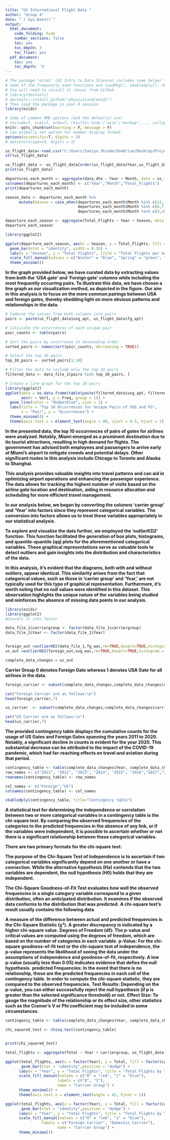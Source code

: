 ---
title: "US International Flight Data "
author: "Group 4"
date: "`r Sys.Date()`"
output:
  html_document:
    code_folding: hide
    number_sections: false
    toc: yes
    toc_depth: 3
    toc_float: yes
  pdf_document:
    toc: yes
    toc_depth: '3'
---

```{r init, include=F}
# The package "ezids" (EZ Intro to Data Science) includes some helper functions we developed for the course. 
# Some of the frequently used functions are loadPkg(), xkabledply(), xkablesummary(), uzscale(), etc.
# You will need to install it (once) from GitHub.
# library(devtools)
# devtools::install_github("physicsland/ezids")
# Then load the package in your R session.
library(ezids)
```

```{r setup, include=FALSE}
# Some of common RMD options (and the defaults) are: 
# include=T, eval=T, echo=T, results='hide'/'asis'/'markup',..., collapse=F, warning=T, message=T, error=T, cache=T, fig.width=6, fig.height=4, fig.dim=c(6,4) #inches, fig.align='left'/'center','right', 
knitr::opts_chunk$set(warning = F, message = F)
# Can globally set option for number display format.
options(scientific=T, digits = 3) 
# options(scipen=9, digits = 3) 
```

```{r read_csv, include = TRUE}
us_flight_data<-read.csv("C:/Users/Saniya Shinde/OneDrive/Desktop/Projects/Semester I/Data Science/International_Report_Departures.csv")
str(us_flight_data)
```

```{r sort_columns, include = TRUE}
us_flight_data <- us_flight_data[order(us_flight_data$Year,us_flight_data$Month),]
print(us_flight_data)
```

```{r departure_each_month, include = TRUE}
departures_each_month <- aggregate(data_dte ~ Year + Month, data = us_flight_data, FUN = length)
colnames(departures_each_month) <- c("Year","Month","Total_Flights")
print(departures_each_month)
```

```{r departures_by_season, include = TRUE}
season_data <- departures_each_month %>% 
      mutate(Season = case_when(departures_each_month$Month %in% c(12,1,2) ~ 'Winter',                                       departures_each_month$Month %in% c(3,4,5) ~ 'Spring',
                                departures_each_month$Month %in% c(6,7,8) ~ 'Summer',
                                departures_each_month$Month %in% c(9,10,11) ~ 'Fall'))

departure_each_season <- aggregate(Total_Flights ~ Year + Season, data = season_data, FUN = sum)
departure_each_season
```

```{r bar_plot, include = TRUE}
library(ggplot2)

ggplot(departure_each_season, aes(x = Season, y = Total_Flights, fill = Season)) +
  geom_bar(stat = "identity", width = 0.35) +
  labs(x = "Season", y = "Total Flights", title = "Total Flights per Season") +
  scale_fill_manual(values = c("Winter" = "blue", "Spring" = "green", "Summer" = "orange", "Fall" = "red")) +
  theme_minimal()
```
**In the graph provided below, we have curated data by extracting values from both the 'USA gate' and 'Foreign gate' columns while including the most frequently occurring pairs. To illustrate this data, we have chosen a line graph as our visualization method, as depicted in the figure.**
**Our aim in this analysis is to focus on the more common pairings between USA and foreign gates, thereby shedding light on more obvious patterns and relationships in the data.**

```{r occurences line}

# Combine the values from both columns into pairs
pairs <- paste(us_flight_data$usg_apt, us_flight_data$fg_apt)

# Calculate the occurrences of each unique pair
pair_counts <- table(pairs)

# Sort the pairs by occurrence in descending order
sorted_pairs <- names(sort(pair_counts, decreasing = TRUE))

# Select the top 10 pairs
top_10_pairs <- sorted_pairs[1:10]

# Filter the data to include only the top 10 pairs
filtered_data <- data_file_1[pairs %in% top_10_pairs, ]

# Create a line graph for the top 10 pairs
library(ggplot2)
ggplot(data = as.data.frame(table(paste(filtered_data$usg_apt, filtered_data$fg_apt))), 
       aes(x = Var1, y = Freq, group = 1)) +
  geom_line(color = "dodgerblue", size = 1) +
  labs(title = "Top 10 Occurrences for Unique Pairs of USG and FG",
       x = "Pair", y = "Occurrences") +
  theme_minimal() +
  theme(axis.text.x = element_text(angle = 90, vjust = 0.5, hjust = 1))
```
**In the presented data, the top 10 occurrences of pairs of gates for airlines were analyzed. Notably, Miami emerged as a prominent destination due to its tourist attractions, resulting in high demand for flights. The government has advised both employees and passengers to arrive early at Miami's airport to mitigate crowds and potential delays. Other significant routes in this analysis include Chicago to Toronto and Alaska to Shanghai.**

**This analysis provides valuable insights into travel patterns and can aid in optimizing airport operations and enhancing the passenger experience. The data allows for tracking the highest number of visits based on the airline gate location and destination, aiding in resource allocation and scheduling for more efficient travel management.**

**In our analysis below, we began by converting the columns 'carrier group' and 'Year' into factors since they represent categorical variables. The conversion into factors allows us to treat these variables appropriately in our statistical analysis.**

**To explore and visualize the data further, we employed the 'outlierKD2' function. This function facilitated the generation of box plots, histograms, and quantile-quantile (qq) plots for the aforementioned categorical variables. These graphical representations serve as valuable tools to detect outliers and gain insights into the distribution and characteristics of the data.**

**In this analysis, it's evident that the diagrams, both with and without outliers, appear identical. This similarity arises from the fact that categorical values, such as those in 'carrier group' and 'Year,' are not typically used for this type of graphical representation. Furthermore, it's worth noting that no null values were identified in this dataset. This observation highlights the unique nature of the variables being studied and reinforces the absence of missing data points in our analysis.**

```{r Carrier Group}
library(ezids)
library(ggplot2)
#Convert it into factor

data_file_1$carriergroup <- factor(data_file_1$carriergroup)
data_file_1$Year <- factor(data_file_1$Year)


foreign_out =outlierKD2(data_file_1,fg_wac,rm=TRUE,boxplt=TRUE,histogram = TRUE,qqplt=TRUE)
us_out =outlierKD2(foreign_out,usg_wac,rm=TRUE,boxplt=TRUE,histogram = TRUE,qqplt=TRUE)

complete_data_changes = us_out
```
**Carrier Group 0 denotes Foreign Gate whereas 1 denotes USA Gate for all airlines in the data.**

```{r Carrier Group 1}
foreign_carrier <- subset(complete_data_changes,complete_data_changes$carriergroup==0)

cat("Foreign Carrier are as follows:\n")
head(foreign_carrier,7)

us_carrier  <- subset(complete_data_changes,complete_data_changes$carriergroup==1)

cat("US Carrier are as follows:\n")
head(us_carrier,7)
```
**The provided contingency table displays the cumulative counts for the usage of US Gates and Foreign Gates spanning the years 2011 to 2020. Notably, a significant decline in counts is evident for the year 2020. This substantial decrease can be attributed to the impact of the COVID-19 pandemic, which had far-reaching effects on travel and aviation during that period. **

```{r Contingency Table}

contingency_table <- table(complete_data_changes$Year, complete_data_changes$carriergroup)
row_names <- c("2011", "2012", "2013", "2014", "2015", "2016","2017","2018","2019","2020")
rownames(contingency_table) <- row_names

col_names <- c("Foreign","US")
colnames(contingency_table) <- col_names

xkabledply(contingency_table, title="Contingency table")
```
**A statistical test for determining the independence or correlation between two or more categorical variables in a contingency table is the chi-square test. By comparing the observed frequencies of the categories to the predicted frequencies in the absence of any link, or if the variables were independent, it is possible to ascertain whether or not there is a significant relationship between these categorical variables.**

**There are two primary formats for the chi-square test:**

**The purpose of the Chi-Square Test of Independence is to ascertain if two categorical variables significantly depend on one another or have a connection. While the alternative hypothesis (Ha) contends that the two variables are dependent, the null hypothesis (H0) holds that they are independent.**

**The Chi-Square Goodness-of-Fit Test evaluates how well the observed frequencies in a single category variable correspond to a given distribution, often an anticipated distribution. It examines if the observed data conforms to the distribution that was predicted.**
**A chi-square test's result usually contains the following data**

**A measure of the difference between actual and predicted frequencies is the Chi-Square Statistic (χ²). A greater discrepancy is indicated by a higher chi-square value.**
**Degrees of Freedom (df): The p-value and critical values are computed using the degrees of freedom, which are based on the number of categories in each variable.**
**p-Value: For the chi-square goodness-of-fit test or the chi-square test of independence, the p-value represents the likelihood of seeing the data under the assumptions of independence and goodness-of-fit, respectively. A low p-value (usually less than 0.05) indicates evidence that defies the null hypothesis.**
**predicted Frequencies: In the event that there is no relationship, these are the predicted frequencies in each cell of the contingency table. In order to compute the chi-square statistic, they are compared to the observed frequencies.**
**Test Results: Depending on the p-value, you can either successfully reject the null hypothesis (if p is greater than the selected significance threshold) or not.**
**Effect Size: To gauge the magnitude of the relationship or its effect size, other statistics such as the Cramer's V or Phi coefficient may be included in some circumstances.**

```{r Chi-square}
contingency_table <- table(complete_data_changes$Year, complete_data_changes$carriergroup)

chi_squared_test <- chisq.test(contingency_table)


print(chi_squared_test)
```
```{r flights_year_carriergroup, include = TRUE}
total_flights <- aggregate(Total ~ Year + carriergroup, us_flight_data, sum)
```
```{r bar_chart, include = TRUE}
ggplot(total_flights, aes(x = factor(Year), y = Total, fill = factor(carriergroup))) +
       geom_bar(stat = "identity",position = "dodge") +
      labs(x = "Year", y = "Total Flights", title = "Total Flights by Year and Carrier Group") +
      scale_fill_manual(values = c("0" = "red", "1" = "blue"), 
                       labels = c("0", "1"),
                       name = "Carrier Group") +
      theme_minimal() +
      theme(axis.text.x = element_text(angle = 45, hjust = 1))
```
```{r bar_chart, include = TRUE}
ggplot(total_flights, aes(x = factor(Year), y = Total, fill = factor(carriergroup))) +
       geom_bar(stat = "identity",position = "dodge") +
      labs(x = "Year", y = "Total Flights", title = "Total Flights by Year and Carrier Group") +
      scale_fill_manual(values = c("0" = "red", "1" = "blue"), 
                labels = c("Foreign Carrier", "Domestic Carrier"),
                       name = "Carrier Group") +
      theme_minimal() 
```
